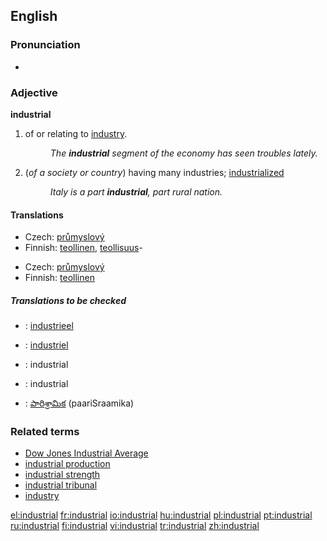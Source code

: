 ==English==

===Pronunciation===
*{{audio|en-us-industrial.ogg|Audio (US)}}

===Adjective===
'''industrial'''

# of or relating to [[industry]].
#:''The '''industrial''' segment of the economy has seen troubles lately.''
# (''of a society or country'') having many industries; [[industrialized]]
#:''Italy is a part '''industrial''', part rural nation.''

====Translations====
{{trans-top|of or relating to industry}}
*Czech: [[průmyslový]] {{m}}
*Finnish: [[teollinen]], [[teollisuus]]-
{{trans-mid}}
{{trans-bottom}}

{{trans-top|(of a society or country) having many industries}}
*Czech: [[průmyslový]] {{m}}
*Finnish: [[teollinen]]
{{trans-mid}}
{{trans-bottom}}
=====Translations to be checked=====
{{checktrans-top}}
*{{ttbc|Dutch}}: [[industrieel]]
*{{ttbc|French}}: [[industriel]]
*{{ttbc|Interlingua}}: industrial
*{{ttbc|Portuguese}}: industrial
*{{ttbc|Telugu}}: [[పారిశ్రామిక]] (paariSraamika)
{{checktrans-bottom}}

===Related terms===
*[[Dow Jones Industrial Average]]
*[[industrial production]]
*[[industrial strength]]
*[[industrial tribunal]]
*[[industry]]

[[el:industrial]]
[[fr:industrial]]
[[io:industrial]]
[[hu:industrial]]
[[pl:industrial]]
[[pt:industrial]]
[[ru:industrial]]
[[fi:industrial]]
[[vi:industrial]]
[[tr:industrial]]
[[zh:industrial]]